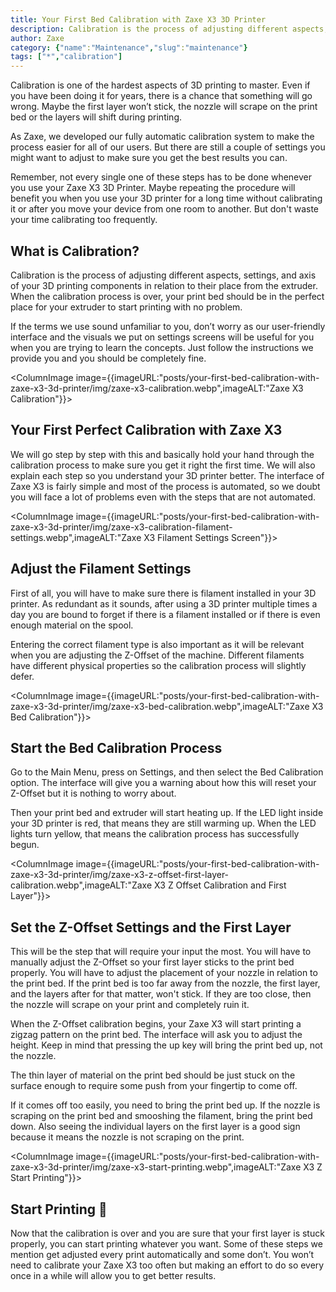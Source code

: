 ```yaml
---
title: Your First Bed Calibration with Zaxe X3 3D Printer
description: Calibration is the process of adjusting different aspects, settings, and axis of your 3D printing components in relation to their place from the extruder.
author: Zaxe
category: {"name":"Maintenance","slug":"maintenance"}
tags: ["*","calibration"]
---
```


Calibration is one of the hardest aspects of 3D printing to master. Even if you have been doing it for years, there is a chance that something will go wrong. Maybe the first layer won’t stick, the nozzle will scrape on the print bed or the layers will shift during printing. 

As Zaxe, we developed our fully automatic calibration system to make the process easier for all of our users. But there are still a couple of settings you might want to adjust to make sure you get the best results you can. 

Remember, not every single one of these steps has to be done whenever you use your Zaxe X3 3D Printer. Maybe repeating the procedure will benefit you when you use your 3D printer for a long time without calibrating it or after you move your device from one room to another. But don't waste your time calibrating too frequently. 

## What is Calibration? 

Calibration is the process of adjusting different aspects, settings, and axis of your 3D printing components in relation to their place from the extruder. When the calibration process is over, your print bed should be in the perfect place for your extruder to start printing with no problem.

If the terms we use sound unfamiliar to you, don’t worry as our user-friendly interface and the visuals we put on settings screens will be useful for you when you are trying to learn the concepts. Just follow the instructions we provide you and you should be completely fine. 

<ColumnImage image={{imageURL:"posts/your-first-bed-calibration-with-zaxe-x3-3d-printer/img/zaxe-x3-calibration.webp",imageALT:"Zaxe X3 Calibration"}}>
## Your First Perfect Calibration with Zaxe X3

We will go step by step with this and basically hold your hand through the calibration process to make sure you get it right the first time. We will also explain each step so you understand your 3D printer better. The interface of Zaxe X3 is fairly simple and most of the process is automated, so we doubt you will face a lot of problems even with the steps that are not automated. 
</ColumnImage>

<ColumnImage image={{imageURL:"posts/your-first-bed-calibration-with-zaxe-x3-3d-printer/img/zaxe-x3-calibration-filament-settings.webp",imageALT:"Zaxe X3 Filament Settings Screen"}}>
## Adjust the Filament Settings 

First of all, you will have to make sure there is filament installed in your 3D printer. As redundant as it sounds, after using a 3D printer multiple times a day you are bound to forget if there is a filament installed or if there is even enough material on the spool. 

Entering the correct filament type is also important as it will be relevant when you are adjusting the Z-Offset of the machine. Different filaments have different physical properties so the calibration process will slightly defer. 
</ColumnImage>

<ColumnImage image={{imageURL:"posts/your-first-bed-calibration-with-zaxe-x3-3d-printer/img/zaxe-x3-bed-calibration.webp",imageALT:"Zaxe X3 Bed Calibration"}}>
## Start the Bed Calibration Process

Go to the Main Menu, press on Settings, and then select the Bed Calibration option. The interface will give you a warning about how this will reset your Z-Offset but it is nothing to worry about. 

Then your print bed and extruder will start heating up. If the LED light inside your 3D printer is red, that means they are still warming up. When the LED lights turn yellow, that means the calibration process has successfully begun.
</ColumnImage>

<ColumnImage image={{imageURL:"posts/your-first-bed-calibration-with-zaxe-x3-3d-printer/img/zaxe-x3-z-offset-first-layer-calibration.webp",imageALT:"Zaxe X3 Z Offset Calibration and First Layer"}}>
## Set the Z-Offset Settings and the First Layer

This will be the step that will require your input the most. You will have to manually adjust the Z-Offset so your first layer sticks to the print bed properly. You will have to adjust the placement of your nozzle in relation to the print bed. If the print bed is too far away from the nozzle, the first layer, and the layers after for that matter, won't stick. If they are too close, then the nozzle will scrape on your print and completely ruin it. 

When the Z-Offset calibration begins, your Zaxe X3 will start printing a zigzag pattern on the print bed. The interface will ask you to adjust the height. Keep in mind that pressing the up key will bring the print bed up, not the nozzle. 

The thin layer of material on the print bed should be just stuck on the surface enough to require some push from your fingertip to come off.
</ColumnImage>

If it comes off too easily, you need to bring the print bed up. If the nozzle is scraping on the print bed and smooshing the filament, bring the print bed down. Also seeing the individual layers on the first layer is a good sign because it means the nozzle is not scraping on the print.

<ColumnImage image={{imageURL:"posts/your-first-bed-calibration-with-zaxe-x3-3d-printer/img/zaxe-x3-start-printing.webp",imageALT:"Zaxe X3 Z Start Printing"}}>
## Start Printing 🎉

Now that the calibration is over and you are sure that your first layer is stuck properly, you can start printing whatever you want. Some of these steps we mention get adjusted every print automatically and some don’t. You won’t need to calibrate your Zaxe X3 too often but making an effort to do so every once in a while will allow you to get better results. 
</ColumnImage>